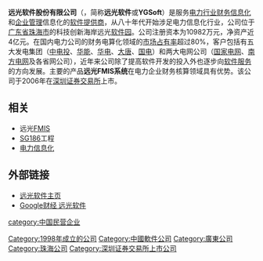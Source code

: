 {{Infobox Company 
|company_name=远光软件股份有限公司
|company_name_en=YGSoft Co., Ltd.
|company_logo=
|company_type=[[上市公司|上市公司]]
|company_slogan=软件推动管理 服务贴近用户
|market_information={{szse|002063}}
|abbreviated_name=远光软件
|foundation=1998年
|location={{CHN}}[[广东省|广东省]][[珠海市|珠海市]]
|zip_code=519085
|area_served=
|telephone_no=086-0756-3399888 
|key_people=董事长：[[陈利浩|陈利浩]] 总裁：[[黄建元|黄建元]]
|industry=[[信息技术|信息技术]]
|products=[[软件|软件]]
|services=
|capital=
|revenue=
|operating_income=
|profit=
|market_value=
|num_employees=
|P/E ratio=
|earnings per share=
|Net asset value=
|accounting_period=
|parent=
|major_shareholder=
|divisions=
|subsid=
|sister=
|homepage=http://www.ygsoft.com/
|footnotes=
|width=
}}

'''远光软件股份有限公司'''（{{szse|002063}}，简称'''远光软件'''或'''YGSoft'''）是服务[[电力行业|电力行业]][[财务|财务]][[信息化|信息化]]和[[企业管理|企业管理]]信息化的[[软件提供商|软件提供商]]，从八十年代开始涉足电力信息化行业，公司位于[[广东省|广东省]][[珠海市|珠海市]]的科技创新海岸远光[[软件园|软件园]]。公司注册资本为10982万元，净资产近4亿元。在国内电力公司的财务电算化领域的[[市场占有率|市场占有率]]超过80%，客户包括有五大发电集团（[[中电投|中电投]]、[[中国华能集团公司|华能]]、[[中国华电集团公司|华电]]、[[大唐集团|大唐]]、[[中国国电集团公司|国电]]）和两大电网公司（[[国家电网|国家电网]]、[[南方电网|南方电网]]及各省网公司），近年来公司除了提高软件开发的投入外也逐步向[[软件服务|软件服务]]的方向发展。主要的产品'''远光FMIS系统'''在电力企业财务核算领域具有优势。该公司于2006年在[[深圳证券交易所|深圳证券交易所]]上市。

==相关==
*远光[[FMIS|FMIS]]
*[[SG186|SG186]]工程
*[[电力信息化|电力信息化]]

==外部链接==
*[http://www.ygsoft.com 远光软件主页] {{Wayback|url=http://www.ygsoft.com/ |date=20100106004002 }}
*[http://www.google.cn/finance?client=ob&q=SHE:002063 Google财经 远光软件]

{{公司小作品}}

[[Category:1998年成立的公司|Category:1998年成立的公司]]
[[category:中国民营企业|category:中国民营企业]]
[[Category:中國軟件公司|Category:中國軟件公司]]
[[Category:廣東公司|Category:廣東公司]]
[[Category:珠海公司|Category:珠海公司]]
[[Category:深圳证券交易所上市公司|Category:深圳证券交易所上市公司]]
